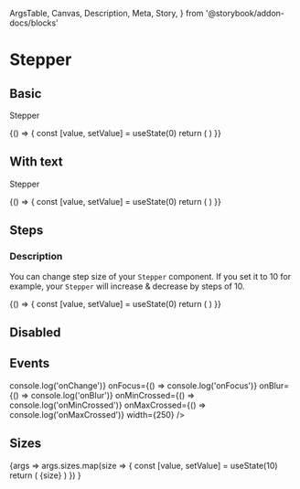   ArgsTable,
  Canvas,
  Description,
  Meta,
  Story,
} from '@storybook/addon-docs/blocks'

<Meta title="Components/Stepper" component={Stepper} />

# Stepper

## Basic

<Description>Stepper</Description>

<Canvas>
  <Story name="Basic">
    {() => {
      const [value, setValue] = useState(0)
      return (
        <Stepper
          minValue={0}
          maxValue={100}
          onChange={setValue}
          value={value}
          width={250}
        />
      )
    }}
  </Story>
</Canvas>

## With text

<Description>Stepper</Description>

<Canvas>
  <Story name="Text">
    {() => {
      const [value, setValue] = useState(0)
      return (
        <Stepper
          minValue={0}
          maxValue={100}
          text="unit"
          onChange={setValue}
          value={value}
          width={250}
        />
      )
    }}
  </Story>
</Canvas>

## Steps

### Description

You can change step size of your `Stepper` component. If you set it to 10 for example, your `Stepper` will increase
& decrease by steps of 10.

<Canvas>
  <Story name="Steps">
    {() => {
      const [value, setValue] = useState(0)
      return (
        <Stepper
          minValue={0}
          maxValue={100}
          step={10}
          onChange={setValue}
          value={value}
          width={250}
        />
      )
    }}
  </Story>
</Canvas>

## Disabled

<Canvas isColumn>
  <Story name="disabled">
    <Stepper minValue={0} maxValue={100} value={10} disabled width={250} />
  </Story>
</Canvas>

## Events

<Canvas isColumn>
  <Story name="Events">
    <Stepper
      minValue={50}
      maxValue={100}
      value={50}
      onChange={() => console.log('onChange')}
      onFocus={() => console.log('onFocus')}
      onBlur={() => console.log('onBlur')}
      onMinCrossed={() => console.log('onMinCrossed')}
      onMaxCrossed={() => console.log('onMaxCrossed')}
      width={250}
    />
  </Story>
</Canvas>

## Sizes

<Canvas>
  <Story
    name="Sizes"
    args={{
      sizes: ['small', 'medium', 'large'],
    }}
  >
    {args =>
      args.sizes.map(size => {
        const [value, setValue] = useState(10)
        return (
          <Box my={2} key={size} textTransform="capitalize">
            {size}
            <Stepper
              minValue={0}
              maxValue={100}
              size={size}
              onChange={setValue}
              value={value}
              mt={1}
              width={250}
            />
          </Box>
        )
      })
    }
  </Story>
</Canvas>

<ArgsTable of={Stepper} />

